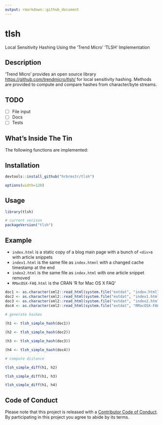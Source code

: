 ```yaml
---
output: rmarkdown::github_document
---
```


# tlsh

Local Sensitivity Hashing Using the 'Trend Micro' 'TLSH' Implementation

## Description

'Trend Micro' provides an open source library <https://github.com/trendmicro/tlsh/> for local sensitivity hashing. Methods are provided to compute and compare hashes from character/byte streams.
   
## TODO

- [ ] File input
- [ ] Docs
- [ ] Tests

## What's Inside The Tin

The following functions are implemented:

## Installation

```r
devtools::install_github("hrbrmstr/tlsh")
```

```r
options(width=120)
```

## Usage

```r
library(tlsh)

# current verison
packageVersion("tlsh")

```

## Example

- `index.html` is a static copy of a blog main page with a bunch of `<div>`s with article snippets
- `index1.html` is the same file as `index.htmnl` with a changed cache timestamp at the end
- `index2.html` is the same file as `index.html` with one article snippet removed
- `RMacOSX-FAQ.html` is the CRAN 'R for Mac OS X FAQ'

```r
doc1 <- as.character(xml2::read_html(system.file("extdat", "index.html", package="tlsh")))
doc2 <- as.character(xml2::read_html(system.file("extdat", "index1.html", package="tlsh")))
doc3 <- as.character(xml2::read_html(system.file("extdat", "index2.html", package="tlsh")))
doc4 <- as.character(xml2::read_html(system.file("extdat", "RMacOSX-FAQ.html", package="tlsh")))

# generate hashes
 
(h1 <- tlsh_simple_hash(doc1))

(h2 <- tlsh_simple_hash(doc2))

(h3 <- tlsh_simple_hash(doc3))

(h4 <- tlsh_simple_hash(doc4))

# compute distance

tlsh_simple_diff(h1, h2)

tlsh_simple_diff(h1, h3)

tlsh_simple_diff(h1, h4)
```

## Code of Conduct

Please note that this project is released with a [Contributor Code of Conduct](CONDUCT.md). By participating in this project you agree to abide by its terms.
